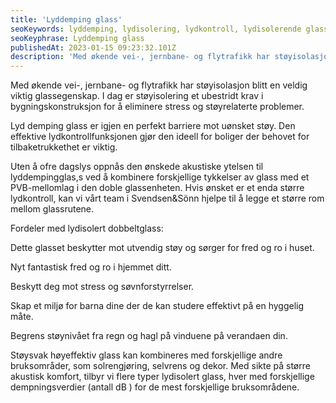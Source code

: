 ```yaml
---
title: 'Lyddemping glass'
seoKeywords: lyddemping, lydisolering, lydkontroll, lydisolerende glass
seoKeyphrase: Lyddemping glass
publishedAt: 2023-01-15 09:23:32.101Z
description: 'Med økende vei-, jernbane- og flytrafikk har støyisolasjon blitt en veldig viktig glassegenskap. I dag er støyisolering et ubestridt krav i ...'
---
```


Med økende vei-, jernbane- og flytrafikk har støyisolasjon blitt en veldig viktig glassegenskap. I dag er støyisolering et ubestridt krav i bygningskonstruksjon for å eliminere stress og støyrelaterte problemer.

Lyd demping glass er igjen en perfekt barriere mot uønsket støy. Den effektive lydkontrollfunksjonen gjør den ideell for boliger der behovet for tilbaketrukkethet er viktig.

Uten å ofre dagslys oppnås den ønskede akustiske ytelsen til lyddempingglas,s ved å kombinere forskjellige tykkelser av glass med et PVB-mellomlag i den doble glassenheten. Hvis ønsket er et enda større lydkontroll, kan vi vårt team i Svendsen&Sönn hjelpe til å legge et større rom mellom glassrutene.

Fordeler med lydisolert dobbeltglass:

Dette glasset beskytter mot utvendig støy og sørger for fred og ro i huset.

Nyt fantastisk fred og ro i hjemmet ditt.

Beskytt deg mot stress og søvnforstyrrelser.

Skap et miljø for barna dine der de kan studere effektivt på en hyggelig måte.

Begrens støynivået fra regn og hagl på vinduene på verandaen din.

Støysvak høyeffektiv glass kan kombineres med forskjellige andre bruksområder, som solrengjøring, selvrens og dekor. Med sikte på større akustisk komfort, tilbyr vi flere typer lydisolert glass, hver med forskjellige dempningsverdier (antall dB ) for de mest forskjellige bruksområdene.
